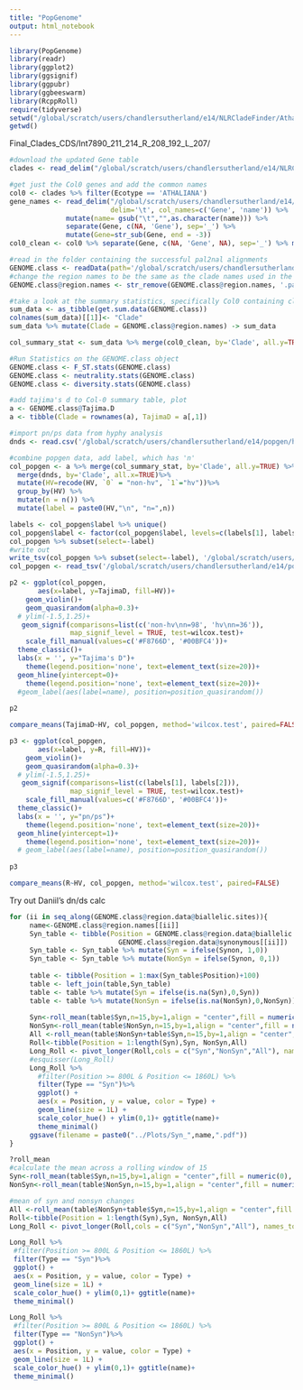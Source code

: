 ```yaml
---
title: "PopGenome"
output: html_notebook
---
```


```r
library(PopGenome)
library(readr)
library(ggplot2)
library(ggsignif)
library(ggpubr)
library(ggbeeswarm)
library(RcppRoll)
require(tidyverse)
setwd("/global/scratch/users/chandlersutherland/e14/NLRCladeFinder/Atha_NLRome/")  
getwd()
```
Final_Clades_CDS/Int7890_211_214_R_208_192_L_207/

```r
#download the updated Gene table
clades <- read_delim("/global/scratch/users/chandlersutherland/e14/NLRCladeFinder/Atha_NLRome/Atha_NLRome_GeneTable.txt",delim = "\t")

#get just the Col0 genes and add the common names 
col0 <- clades %>% filter(Ecotype == 'ATHALIANA')
gene_names <- read_delim("/global/scratch/users/chandlersutherland/e14/hvnlr_clades/hvNLR/Analysis/AthaKnownGenes.txt",
                         delim='\t', col_names=c('Gene', 'name')) %>%
              mutate(name= gsub("\t","",as.character(name))) %>%
              separate(Gene, c(NA, 'Gene'), sep='_') %>%
              mutate(Gene=str_sub(Gene, end = -3))
col0_clean <- col0 %>% separate(Gene, c(NA, 'Gene', NA), sep='_') %>% merge(gene_names, on=Gene, all.x=TRUE)
```

```r
#read in the folder containing the successful pal2nal alignments 
GENOME.class <- readData(path='/global/scratch/users/chandlersutherland/e14/popgen/popgenome_test')
#change the region names to be the same as the clade names used in the dataframe 
GENOME.class@region.names <- str_remove(GENOME.class@region.names, '.pal2nal.fas')
```


```r
#take a look at the summary statistics, specifically Col0 containing clades 
sum_data <- as_tibble(get.sum.data(GENOME.class))
colnames(sum_data)[[1]]<- "Clade"
sum_data %>% mutate(Clade = GENOME.class@region.names) -> sum_data

col_summary_stat <- sum_data %>% merge(col0_clean, by='Clade', all.y=TRUE) %>% subset(select=-c(Clade_0, Clade_1, Clade_2, Clade_3, Ecotype, Allele, File))

```


```r
#Run Statistics on the GENOME.class object 
GENOME.class <- F_ST.stats(GENOME.class) 
GENOME.class <- neutrality.stats(GENOME.class) 
GENOME.class <- diversity.stats(GENOME.class)
```


```r
#add tajima's d to Col-0 summary table, plot 
a <- GENOME.class@Tajima.D
a <- tibble(Clade = rownames(a), TajimaD = a[,1])

#import pn/ps data from hyphy analysis 
dnds <- read.csv('/global/scratch/users/chandlersutherland/e14/popgen/hyphy_w.csv')

#combine popgen data, add label, which has 'n'
col_popgen <- a %>% merge(col_summary_stat, by='Clade', all.y=TRUE) %>% 
  merge(dnds, by='Clade', all.x=TRUE)%>%
  mutate(HV=recode(HV, `0` = "non-hv", `1`="hv"))%>% 
  group_by(HV) %>% 
  mutate(n = n()) %>% 
  mutate(label = paste0(HV,"\n", "n=",n))

labels <- col_popgen$label %>% unique()
col_popgen$label <- factor(col_popgen$label, levels=c(labels[1], labels[2]))
col_popgen %>% subset(select=-label)
#write out 
write_tsv(col_popgen %>% subset(select=-label), '/global/scratch/users/chandlersutherland/e14/popgen/col0_stats.tsv')
col_popgen <- read_tsv('/global/scratch/users/chandlersutherland/e14/popgen/col0_stats.tsv')
```

```r
p2 <- ggplot(col_popgen,
       aes(x=label, y=TajimaD, fill=HV))+
    geom_violin()+
    geom_quasirandom(alpha=0.3)+
  # ylim(-1.5,1.25)+
   geom_signif(comparisons=list(c('non-hv\nn=98', 'hv\nn=36')), 
               map_signif_level = TRUE, test=wilcox.test)+
    scale_fill_manual(values=c('#F8766D', '#00BFC4'))+
  theme_classic()+
  labs(x = '', y="Tajima's D")+
    theme(legend.position='none', text=element_text(size=20))+
  geom_hline(yintercept=0)+
    theme(legend.position='none', text=element_text(size=20))+
  #geom_label(aes(label=name), position=position_quasirandom()) 
  
p2 

compare_means(TajimaD~HV, col_popgen, method='wilcox.test', paired=FALSE)
```
```r
p3 <- ggplot(col_popgen,
       aes(x=label, y=R, fill=HV))+
    geom_violin()+
    geom_quasirandom(alpha=0.3)+
  # ylim(-1.5,1.25)+
   geom_signif(comparisons=list(c(labels[1], labels[2])), 
               map_signif_level = TRUE, test=wilcox.test)+
    scale_fill_manual(values=c('#F8766D', '#00BFC4'))+
  theme_classic()+
  labs(x = '', y="pn/ps")+
    theme(legend.position='none', text=element_text(size=20))+
  geom_hline(yintercept=1)+
    theme(legend.position='none', text=element_text(size=20))+
  # geom_label(aes(label=name), position=position_quasirandom())
  
p3 

compare_means(R~HV, col_popgen, method='wilcox.test', paired=FALSE)
```

Try out Daniil's dn/ds calc 
```r
for (ii in seq_along(GENOME.class@region.data@biallelic.sites)){
     name<-GENOME.class@region.names[[ii]]
     Syn_table <- tibble(Position = GENOME.class@region.data@biallelic.sites[[ii]], Synon =
                           GENOME.class@region.data@synonymous[[ii]])
     Syn_table <- Syn_table %>% mutate(Syn = ifelse(Synon, 1,0))
     Syn_table <- Syn_table %>% mutate(NonSyn = ifelse(Synon, 0,1))
     
     table <- tibble(Position = 1:max(Syn_table$Position)+100)
     table <- left_join(table,Syn_table)
     table <- table %>% mutate(Syn = ifelse(is.na(Syn),0,Syn)) 
     table <- table %>% mutate(NonSyn = ifelse(is.na(NonSyn),0,NonSyn))
     
     Syn<-roll_mean(table$Syn,n=15,by=1,align = "center",fill = numeric(0), na.rm = T)
     NonSyn<-roll_mean(table$NonSyn,n=15,by=1,align = "center",fill = numeric(0), na.rm = T)
     All <-roll_mean(table$NonSyn+table$Syn,n=15,by=1,align = "center",fill = numeric(0), na.rm = T)
     Roll<-tibble(Position = 1:length(Syn),Syn, NonSyn,All)
     Long_Roll <- pivot_longer(Roll,cols = c("Syn","NonSyn","All"), names_to = "Type")
     #esquisser(Long_Roll)
     Long_Roll %>%
       #filter(Position >= 800L & Position <= 1860L) %>%
       filter(Type == "Syn")%>%
       ggplot() +
       aes(x = Position, y = value, color = Type) +
       geom_line(size = 1L) +
       scale_color_hue() + ylim(0,1)+ ggtitle(name)+
       theme_minimal()
     ggsave(filename = paste0("../Plots/Syn_",name,".pdf"))
}
```



```r
?roll_mean
#calculate the mean across a rolling window of 15 
Syn<-roll_mean(table$Syn,n=15,by=1,align = "center",fill = numeric(0), na.rm = T)
NonSyn<-roll_mean(table$NonSyn,n=15,by=1,align = "center",fill = numeric(0), na.rm = T)

#mean of syn and nonsyn changes 
All <-roll_mean(table$NonSyn+table$Syn,n=15,by=1,align = "center",fill = numeric(0), na.rm = T)
Roll<-tibble(Position = 1:length(Syn),Syn, NonSyn,All)
Long_Roll <- pivot_longer(Roll,cols = c("Syn","NonSyn","All"), names_to = "Type")

Long_Roll %>%
 #filter(Position >= 800L & Position <= 1860L) %>%
 filter(Type == "Syn")%>%
 ggplot() +
 aes(x = Position, y = value, color = Type) +
 geom_line(size = 1L) +
 scale_color_hue() + ylim(0,1)+ ggtitle(name)+
 theme_minimal()

Long_Roll %>%
 #filter(Position >= 800L & Position <= 1860L) %>%
 filter(Type == "NonSyn")%>%
 ggplot() +
 aes(x = Position, y = value, color = Type) +
 geom_line(size = 1L) +
 scale_color_hue() + ylim(0,1)+ ggtitle(name)+
 theme_minimal()
```


